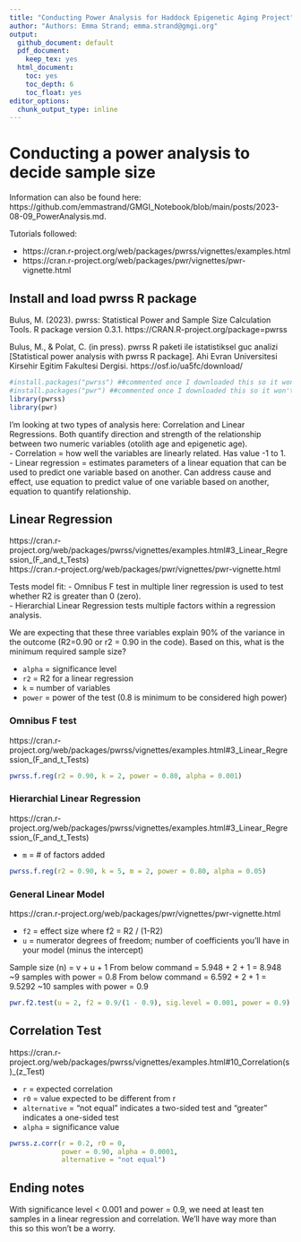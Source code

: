 ```yaml
---
title: "Conducting Power Analysis for Haddock Epigenetic Aging Project"
author: "Authors: Emma Strand; emma.strand@gmgi.org"
output:
  github_document: default
  pdf_document:
    keep_tex: yes
  html_document:
    toc: yes
    toc_depth: 6
    toc_float: yes
editor_options: 
  chunk_output_type: inline
---
```


# Conducting a power analysis to decide sample size 

Information can also be found here: https://github.com/emmastrand/GMGI_Notebook/blob/main/posts/2023-08-09_PowerAnalysis.md. 

Tutorials followed: 

- https://cran.r-project.org/web/packages/pwrss/vignettes/examples.html   
- https://cran.r-project.org/web/packages/pwr/vignettes/pwr-vignette.html  

## Install and load pwrss R package 

Bulus, M. (2023). pwrss: Statistical Power and Sample Size Calculation Tools. R package version 0.3.1. https://CRAN.R-project.org/package=pwrss

Bulus, M., & Polat, C. (in press). pwrss R paketi ile istatistiksel guc analizi [Statistical power analysis with pwrss R package]. Ahi Evran Universitesi Kirsehir Egitim Fakultesi Dergisi. https://osf.io/ua5fc/download/

```r
#install.packages("pwrss") ##commented once I downloaded this so it won't run every time 
#install.packages("pwr") ##commented once I downloaded this so it won't run every time 
library(pwrss)
library(pwr)
```

I'm looking at two types of analysis here: Correlation and Linear Regressions. Both quantify direction and strength of the relationship between two numeric variables (otolith age and epigenetic age).   
- Correlation = how well the variables are linearly related. Has value -1 to 1.    
- Linear regression = estimates parameters of a linear equation that can be used to predict one variable based on another. Can address cause and effect, use equation to predict value of one variable based on another, equation to quantify relationship.



## Linear Regression 

https://cran.r-project.org/web/packages/pwrss/vignettes/examples.html#3_Linear_Regression_(F_and_t_Tests)  
https://cran.r-project.org/web/packages/pwr/vignettes/pwr-vignette.html 

Tests model fit: 
- Omnibus F test in multiple liner regression is used to test whether R2 is greater than 0 (zero).   
- Hierarchial Linear Regression tests  multiple factors within a regression analysis.  

We are expecting that these three variables explain 90% of the variance in the outcome (R2=0.90 or r2 = 0.90 in the code). Based on this, what is the minimum required sample size?

- `alpha` = significance level
- `r2` = R2 for a linear regression  
- `k` = number of variables
- `power` = power of the test (0.8 is minimum to be considered high power)

### Omnibus F test

https://cran.r-project.org/web/packages/pwrss/vignettes/examples.html#3_Linear_Regression_(F_and_t_Tests)  

```r
pwrss.f.reg(r2 = 0.90, k = 2, power = 0.80, alpha = 0.001)
```

### Hierarchial Linear Regression 

https://cran.r-project.org/web/packages/pwrss/vignettes/examples.html#3_Linear_Regression_(F_and_t_Tests)  

- `m` = # of factors added 

```r
pwrss.f.reg(r2 = 0.90, k = 5, m = 2, power = 0.80, alpha = 0.05)
```
### General Linear Model

https://cran.r-project.org/web/packages/pwr/vignettes/pwr-vignette.html

- `f2` = effect size where f2 = R2 / (1-R2)  
- `u` = numerator degrees of freedom; number of coefficients you'll have in your model (minus the intercept)

Sample size (n) = v + u + 1
From below command = 5.948 + 2 + 1 = 8.948 ~9 samples with power = 0.8
From below command = 6.592 + 2 + 1 = 9.5292 ~10 samples with power = 0.9

```r
pwr.f2.test(u = 2, f2 = 0.9/(1 - 0.9), sig.level = 0.001, power = 0.9)
```

## Correlation Test 

https://cran.r-project.org/web/packages/pwrss/vignettes/examples.html#10_Correlation(s)_(z_Test)

- `r` = expected correlation
- `r0` = value expected to be different from r  
- `alternative` = "not equal" indicates a two-sided test and "greater" indicates a one-sided test
- `alpha` = significance value

```r
pwrss.z.corr(r = 0.2, r0 = 0,
             power = 0.90, alpha = 0.0001, 
             alternative = "not equal")
```

## Ending notes 

With significance level < 0.001 and power = 0.9, we need at least ten samples in a linear regression and correlation. We'll have way more than this so this won't be a worry. 






